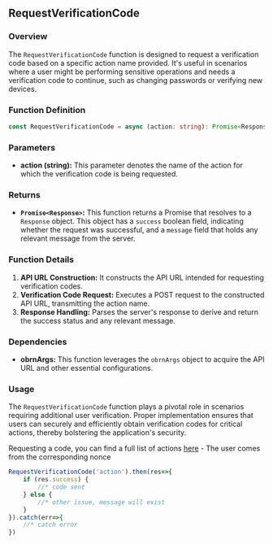 ## RequestVerificationCode

### Overview
The `RequestVerificationCode` function is designed to request a verification code based on a specific action name provided. It's useful in scenarios where a user might be performing sensitive operations and needs a verification code to continue, such as changing passwords or verifying new devices.

### Function Definition
```typescript
const RequestVerificationCode = async (action: string): Promise<Response>
```

### Parameters
- **action (string):** This parameter denotes the name of the action for which the verification code is being requested.

### Returns
- **`Promise<Response>`:** This function returns a Promise that resolves to a `Response` object. This object has a `success` boolean field, indicating whether the request was successful, and a `message` field that holds any relevant message from the server.

### Function Details
1. **API URL Construction:** It constructs the API URL intended for requesting verification codes.
2. **Verification Code Request:** Executes a POST request to the constructed API URL, transmitting the action name.
3. **Response Handling:** Parses the server's response to derive and return the success status and any relevant message.

### Dependencies
- **obrnArgs:** This function leverages the `obrnArgs` object to acquire the API URL and other essential configurations.

### Usage
The `RequestVerificationCode` function plays a pivotal role in scenarios requiring additional user verification. Proper implementation ensures that users can securely and efficiently obtain verification codes for critical actions, thereby bolstering the application's security.

Requesting a code, you can find a full list of actions [here](/events) - The user comes from the corresponding nonce

```typescript
RequestVerificationCode('action').then(res=>{
    if (res.success) {
        //* code sent
    } else {
        //* other issue, message will exist
    }
}).catch(err=>{
    //* catch error
})
```